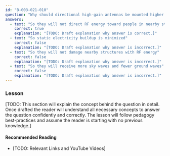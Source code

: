 ```yaml
---
id: "B-003-021-010"
question: "Why should directional high-gain antennas be mounted higher than nearby structures?"
answers:
  - text: "So they will not direct RF energy toward people in nearby structures"
    correct: true
    explanation: "[TODO: Draft explanation why answer is correct.]"
  - text: "So static electricity buildup is minimized"
    correct: false
    explanation: "[TODO: Draft explanation why answer is incorrect.]"
  - text: "So they will not damage nearby structures with RF energy"
    correct: false
    explanation: "[TODO: Draft explanation why answer is incorrect.]"
  - text: "So they will receive more sky waves and fewer ground waves"
    correct: false
    explanation: "[TODO: Draft explanation why answer is incorrect.]"
---
```


### Lesson

[TODO: This section will explain the concept behind the question in detail. Once drafted the reader will understand all necessary concepts to answer the question confidently and correctly. The lesson will follow pedagogy best-practices and assume the reader is starting with no previous knowledge.]

#### Recommended Reading

- [TODO: Relevant Links and YouTube Videos]
